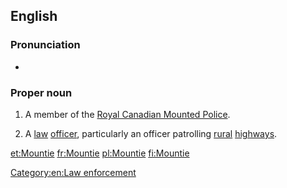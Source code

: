 ==English==

===Pronunciation===
* {{audio|en-ca-mountie.ogg|Audio (CA)|lang=en}}
*: {{rhymes|aʊnti|lang=en}}

===Proper noun===
{{en-proper noun|Mounties}}

# {{context|informal|lang=en}} A member of the [[w:Royal Canadian Mounted Police|Royal Canadian Mounted Police]].
# {{context|US|informal|lang=en}} A [[law]] [[officer]], particularly an officer patrolling [[rural]] [[highways]].

[[Category:en:Law enforcement]]

[[et:Mountie]]
[[fr:Mountie]]
[[pl:Mountie]]
[[fi:Mountie]]